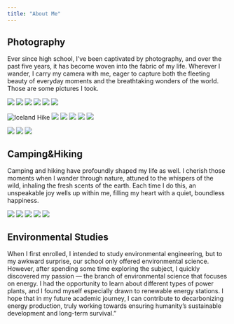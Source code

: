 ```yaml
---
title: "About Me"
---
```


## Photography

Ever since high school, I've been captivated by photography, and over the past five years, it has become woven into the fabric of my life. Wherever I wander, I carry my camera with me, eager to capture both the fleeting beauty of everyday moments and the breathtaking wonders of the world. Those are some pictures I took.

![](photos/bird.jpg)
![](photos/hike.jpg)
![](photos/birddawn.jpg)
![](photos/min.jpg)
![](photos/puffin.jpg)
![](photos/icelandcoast.jpg)

![Iceland Hike](photos/WechatIMG22.jpg)
![](photos/WechatIMG24.jpg)
![](photos/WechatIMG21.jpg)
![](photos/WechatIMG18.jpg)
![](photos/WechatIMG15.jpg)
![](photos/WechatIMG11.jpg)

![](photos/WechatIMG12.jpg)
![](photos/WechatIMG14.jpg)
![](photos/WechatIMG23.jpg)






## Camping&Hiking

Camping and hiking have profoundly shaped my life as well. I cherish those moments when I wander through nature, attuned to the whispers of the wild, inhaling the fresh scents of the earth. Each time I do this, an unspeakable joy wells up within me, filling my heart with a quiet, boundless happiness.

![](photos/WechatIMG19.jpg)
![](photos/WechatIMG13.jpg)
![](photos/WechatIMG20.jpg)
![](photos/WechatIMG17.jpg)
![](photos/WechatIMG16.jpg)


## Environmental Studies

When I first enrolled, I intended to study environmental engineering, but to my awkward surprise, our school only offered environmental science. However, after spending some time exploring the subject, I quickly discovered my passion — the branch of environmental science that focuses on energy. I had the opportunity to learn about different types of power plants, and I found myself especially drawn to renewable energy stations. I hope that in my future academic journey, I can contribute to decarbonizing energy production, truly working towards ensuring humanity’s sustainable development and long-term survival."

